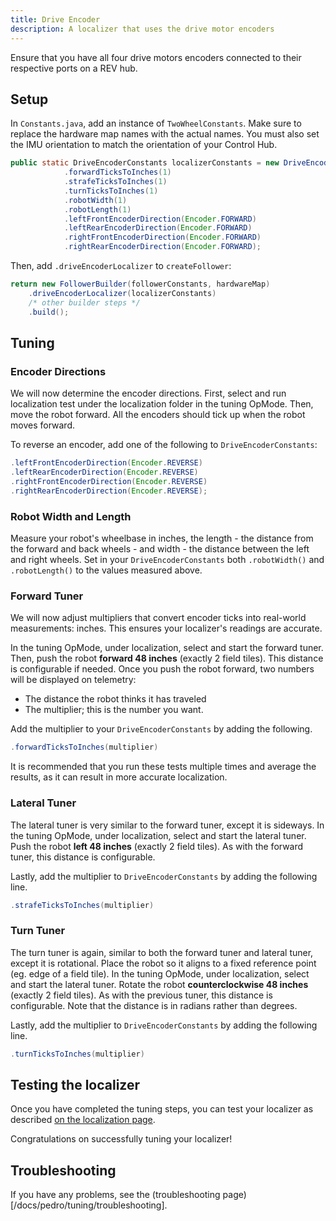 ```yaml
---
title: Drive Encoder
description: A localizer that uses the drive motor encoders
---
```


<Callout title="Prerequisites" type="info">
  Ensure that you have all four drive motors encoders connected to their respective ports on
  a REV hub.
</Callout>

## Setup

In `Constants.java`, add an instance of `TwoWheelConstants`. Make sure to
replace the hardware map names with the actual names. You must also set the
IMU orientation to match the orientation of your Control Hub.

```java title="Constants.java"
public static DriveEncoderConstants localizerConstants = new DriveEncoderConstants()
            .forwardTicksToInches(1)
            .strafeTicksToInches(1)
            .turnTicksToInches(1)
            .robotWidth(1)
            .robotLength(1)
            .leftFrontEncoderDirection(Encoder.FORWARD)
            .leftRearEncoderDirection(Encoder.FORWARD)
            .rightFrontEncoderDirection(Encoder.FORWARD)
            .rightRearEncoderDirection(Encoder.FORWARD);
```

Then, add `.driveEncoderLocalizer` to `createFollower`:

```java title="Constants.java"
return new FollowerBuilder(followerConstants, hardwareMap)
    .driveEncoderLocalizer(localizerConstants)
    /* other builder steps */
    .build();
```

## Tuning

### Encoder Directions

We will now determine the encoder directions. First, select and run
localization test under the localization folder in the tuning OpMode. Then,
move the robot forward. All the encoders should tick up when the robot moves
forward.

To reverse an encoder, add one of the following to `DriveEncoderConstants`:

```java title="Constants.java"
.leftFrontEncoderDirection(Encoder.REVERSE)
.leftRearEncoderDirection(Encoder.REVERSE)
.rightFrontEncoderDirection(Encoder.REVERSE)
.rightRearEncoderDirection(Encoder.REVERSE);
```

### Robot Width and Length

Measure your robot's wheelbase in inches, the length - the distance from the 
forward and back wheels - and width - the distance between the left and right wheels.
Set in your `DriveEncoderConstants` both `.robotWidth()` and `.robotLength()` to the
values measured above.

### Forward Tuner

We will now adjust multipliers that convert encoder ticks into real-world
measurements: inches. This ensures your localizer's readings are accurate.

In the tuning OpMode, under localization, select and start the forward tuner.
Then, push the robot **forward 48 inches** (exactly 2 field tiles). This
distance is configurable if needed. Once you push the robot forward, two
numbers will be displayed on telemetry:

- The distance the robot thinks it has traveled
- The multiplier; this is the number you want.

Add the multiplier to your `DriveEncoderConstants` by adding the following.

```java title="Constants.java"
.forwardTicksToInches(multiplier)
```

<Callout title="Tip" type="info">
  It is recommended that you run these tests multiple times and average the results, 
  as it can result in more accurate localization.
</Callout>

### Lateral Tuner

The lateral tuner is very similar to the forward tuner, except it is
sideways. In the tuning OpMode, under localization, select and start the
lateral tuner. Push the robot **left 48 inches** (exactly 2 field tiles). As
with the forward tuner, this distance is configurable.

Lastly, add the multiplier to `DriveEncoderConstants` by adding the following line.

```java title="Constants.java"
.strafeTicksToInches(multiplier)
```

### Turn Tuner

The turn tuner is again, similar to both the forward tuner and lateral tuner, except it is
rotational. Place the robot so it aligns to a fixed reference point (eg. edge of a field tile). 
In the tuning OpMode, under localization, select and start the
lateral tuner. Rotate the robot **counterclockwise 48 inches** (exactly 2 field tiles). As
with the previous tuner, this distance is configurable. Note that the distance is in radians
rather than degrees.

Lastly, add the multiplier to `DriveEncoderConstants` by adding the following line.

```java title="Constants.java"
.turnTicksToInches(multiplier)
```

## Testing the localizer

Once you have completed the tuning steps, you can test your localizer as
described
[on the localization page](/docs/pedro/tuning/localization#localization-test).

Congratulations on successfully tuning your localizer!

## Troubleshooting

If you have any problems, see the (troubleshooting page)[/docs/pedro/tuning/troubleshooting].